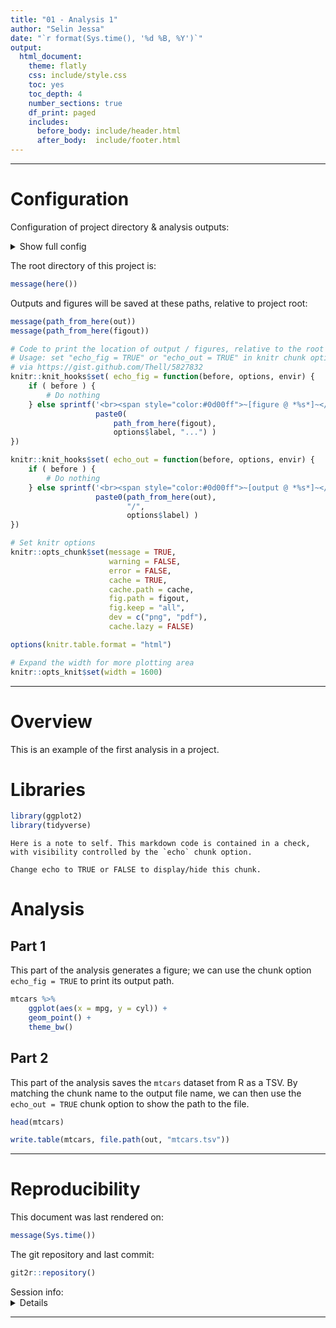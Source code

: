 ```yaml
---
title: "01 - Analysis 1"
author: "Selin Jessa"
date: "`r format(Sys.time(), '%d %B, %Y')`"
output:
  html_document:
    theme: flatly
    css: include/style.css
    toc: yes
    toc_depth: 4
    number_sections: true
    df_print: paged
    includes:
      before_body: include/header.html
      after_body:  include/footer.html
---
```


<!-- FRONT MATTER -->

<!-- Load custom CSS/JS for code folding -->
<link rel="stylesheet" type="text/css" href="include/hideOutput.css">
<script src="include/hideOutput.js"></script>

***

# Configuration

Configuration of project directory & analysis outputs:

<details><summary>Show full config</summary>

```r

# The here() function always returns a full path from the root directory
# This function returns a path from the project root
path_from_here <- function(path) {
    
    paste0(basename(here::here()), # Project root directory
           strsplit(path, basename(here::here()))[[1]][2]) # Chosen path relative to project root
    
}

```

```r

library(here)

# Set up outputs

# ...determines the name of the cache folder
project_id <- "rr"

# ...determines name of the subfolder of `outputs` and `figures`
doc_id     <- "01"

# ...specify where to save outputs
out        <- here("output", doc_id); dir.create(out, recursive = TRUE)
figout     <- here("figures", doc_id, "/")
cache      <- paste0("~/tmp/", project_id, "/", doc_id, "/")

```

</details>

The root directory of this project is:

```r

message(here())

```

Outputs and figures will be saved at these paths, relative to project root:

```r

message(path_from_here(out))
message(path_from_here(figout))

```

```r

# Code to print the location of output / figures, relative to the root
# Usage: set "echo_fig = TRUE" or "echo_out = TRUE" in knitr chunk options
# via https://gist.github.com/Thell/5827832
knitr::knit_hooks$set( echo_fig = function(before, options, envir) {
    if ( before ) {
        # Do nothing
    } else sprintf('<br><span style="color:#0d00ff">~[figure @ *%s*]~</span>',
                   paste0(
                       path_from_here(figout),
                       options$label, "...") )
})

knitr::knit_hooks$set( echo_out = function(before, options, envir) {
    if ( before ) {
        # Do nothing
    } else sprintf('<br><span style="color:#0d00ff">~[output @ *%s*]~</span>',
                   paste0(path_from_here(out),
                          "/",
                          options$label) )
})

# Set knitr options
knitr::opts_chunk$set(message = TRUE,
                      warning = FALSE,
                      error = FALSE,
                      cache = TRUE,
                      cache.path = cache,
                      fig.path = figout,
                      fig.keep = "all",
                      dev = c("png", "pdf"),
                      cache.lazy = FALSE)

options(knitr.table.format = "html") 

# Expand the width for more plotting area
knitr::opts_knit$set(width = 1600)

```

<!-- END OF FRONT MATTER -->

***

# Overview

This is an example of the first analysis in a project.

# Libraries

```r

library(ggplot2)
library(tidyverse)

```

```asis

Here is a note to self. This markdown code is contained in a check, 
with visibility controlled by the `echo` chunk option.

Change echo to TRUE or FALSE to display/hide this chunk.

```



# Analysis

## Part 1

This part of the analysis generates a figure; we can use the chunk option
`echo_fig = TRUE` to print its output path.

```r

mtcars %>% 
    ggplot(aes(x = mpg, y = cyl)) +
    geom_point() +
    theme_bw()

```

## Part 2

This part of the analysis saves the `mtcars` dataset from R as a TSV.
By matching the chunk name to the output file name, we can then use
the `echo_out = TRUE` chunk option to show the path to the file.

```r

head(mtcars)

write.table(mtcars, file.path(out, "mtcars.tsv"))

```



***

# Reproducibility


This document was last rendered on:

```r

message(Sys.time())

```

The git repository and last commit:

```r

git2r::repository()

```

Session info:
<details>

```r

if ("devtools" %in% installed.packages()) {
    devtools::session_info()
} else sessionInfo()

```

</details>

***